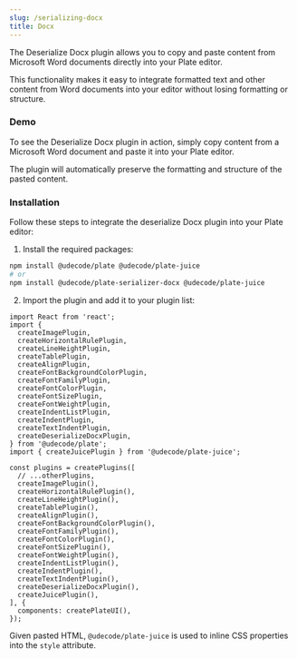 ```yaml
---
slug: /serializing-docx
title: Docx
---
```


The Deserialize Docx plugin allows you to copy and paste content from Microsoft Word documents directly into your Plate editor.

This functionality makes it easy to integrate formatted text and other content from Word documents into your editor without losing formatting or structure.

### Demo

To see the Deserialize Docx plugin in action, simply copy content from a Microsoft Word document and paste it into your Plate editor.

The plugin will automatically preserve the formatting and structure of the pasted content.





<SerializingDocxSandpack />

### Installation

Follow these steps to integrate the deserialize Docx plugin into your Plate editor:

1. Install the required packages:

```bash npm2yarn
npm install @udecode/plate @udecode/plate-juice
# or
npm install @udecode/plate-serializer-docx @udecode/plate-juice
```
2. Import the plugin and add it to your plugin list:

```tsx
import React from 'react';
import {
  createImagePlugin,
  createHorizontalRulePlugin,
  createLineHeightPlugin,
  createTablePlugin,
  createAlignPlugin,
  createFontBackgroundColorPlugin,
  createFontFamilyPlugin,
  createFontColorPlugin,
  createFontSizePlugin,
  createFontWeightPlugin,
  createIndentListPlugin,
  createIndentPlugin,
  createTextIndentPlugin,
  createDeserializeDocxPlugin,
} from '@udecode/plate';
import { createJuicePlugin } from '@udecode/plate-juice';

const plugins = createPlugins([
  // ...otherPlugins,
  createImagePlugin(),
  createHorizontalRulePlugin(),
  createLineHeightPlugin(),
  createTablePlugin(),
  createAlignPlugin(),
  createFontBackgroundColorPlugin(),
  createFontFamilyPlugin(),
  createFontColorPlugin(),
  createFontSizePlugin(),
  createFontWeightPlugin(),
  createIndentListPlugin(),
  createIndentPlugin(),
  createTextIndentPlugin(),
  createDeserializeDocxPlugin(),
  createJuicePlugin(),
], {
  components: createPlateUI(),
});
```

Given pasted HTML, `@udecode/plate-juice` is used to inline CSS properties into the `style` attribute.
